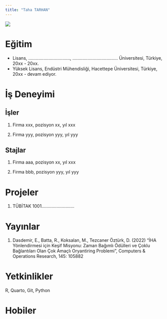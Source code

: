 ```yaml
---
title: "Taha TARHAN"
---
```


![](/assets/images/vesikalik.jpeg){fig-align="center"}

# Eğitim

-   Lisans, ................................., .................................... Üniversitesi, Türkiye, 20xx - 20xx.
-   Yüksek Lisans, Endüstri Mühendisliği, Hacettepe Üniversitesi, Türkiye, 20xx - devam ediyor.

# İş Deneyimi

## İşler

1.  Firma xxx, pozisyon xx, yıl xxx

2.  Firma yyy, pozisyon yyy, yıl yyy

## Stajlar

1.  Firma aaa, pozisyon xx, yıl xxx

2.  Firma bbb, pozisyon yyy, yıl yyy

# Projeler

1.  TÜBİTAK 1001..........................

# Yayınlar

1.  Dasdemir, E., Batta, R., Koksalan, M., Tezcaner Öztürk, D. (2022) “İHA Yönlendirmesi için Keşif Misyonu: Zaman Bağımlı Ödülleri ve Çoklu Bağlantıları Olan Çok Amaçlı Oryantiring Problemi”, Computers & Operations Research, 145: 105882

# Yetkinlikler

R, Quarto, Git, Python

# Hobiler

